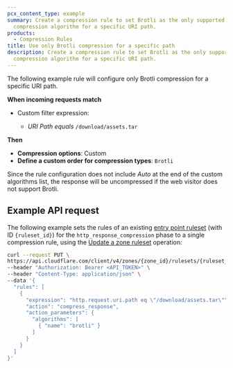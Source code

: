 ```yaml
---
pcx_content_type: example
summary: Create a compression rule to set Brotli as the only supported
  compression algorithm for a specific URI path.
products:
  - Compression Rules
title: Use only Brotli compression for a specific path
description: Create a compression rule to set Brotli as the only supported
  compression algorithm for a specific URI path.
---
```



The following example rule will configure only Brotli compression for a specific URI path.

<Example>

**When incoming requests match**

- Custom filter expression:

  - _URI Path_ _equals_ `/download/assets.tar`

**Then**

- **Compression options**: Custom
- **Define a custom order for compression types**: `Brotli`

</Example>

Since the rule configuration does not include _Auto_ at the end of the custom algorithms list, the response will be uncompressed if the web visitor does not support Brotli.

## Example API request

The following example sets the rules of an existing [entry point ruleset](/ruleset-engine/about/rulesets/#entry-point-ruleset) (with ID `{ruleset_id}`) for the `http_response_compression` phase to a single compression rule, using the [Update a zone ruleset](/api/operations/updateZoneRuleset) operation:

```bash
curl --request PUT \
https://api.cloudflare.com/client/v4/zones/{zone_id}/rulesets/{ruleset_id} \
--header "Authorization: Bearer <API_TOKEN>" \
--header "Content-Type: application/json" \
--data '{
  "rules": [
    {
      "expression": "http.request.uri.path eq \"/download/assets.tar\"",
      "action": "compress_response",
      "action_parameters": {
        "algorithms": [
          { "name": "brotli" }
        ]
      }
    }
  ]
}'
```
